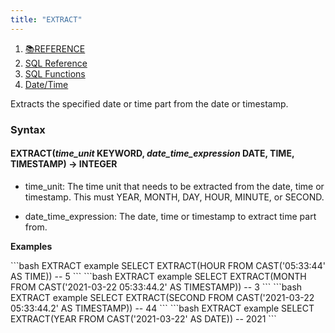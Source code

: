```yaml
---
title: "EXTRACT"
---
```


1. [📚REFERENCE](/reference)
2. [SQL Reference](/reference/sql-reference)
3. [SQL Functions](/reference/sql-reference/all-functions)
4. [Date/Time](/reference/sql-reference/all-functions/date-time)

Extracts the specified date or time part from the date or timestamp.

### Syntax

#### EXTRACT(*time\_unit* KEYWORD, *date\_time\_expression* DATE, TIME, TIMESTAMP) → INTEGER

* time\_unit: The time unit that needs to be extracted from the date, time or timestamp. This must YEAR, MONTH, DAY, HOUR, MINUTE, or SECOND.

* date\_time\_expression: The date, time or timestamp to extract time part from.

**Examples**

<CodeGroup>
  ```bash EXTRACT example
  SELECT EXTRACT(HOUR FROM CAST('05:33:44' AS TIME))
  -- 5
  ```
</CodeGroup>

<CodeGroup>
  ```bash EXTRACT example
  SELECT EXTRACT(MONTH FROM CAST('2021-03-22 05:33:44.2' AS TIMESTAMP))
  -- 3
  ```
</CodeGroup>

<CodeGroup>
  ```bash EXTRACT example
  SELECT EXTRACT(SECOND FROM CAST('2021-03-22 05:33:44.2' AS TIMESTAMP))
  -- 44
  ```
</CodeGroup>

<CodeGroup>
  ```bash EXTRACT example
  SELECT EXTRACT(YEAR FROM CAST('2021-03-22' AS DATE))
  -- 2021
  ```
</CodeGroup>
